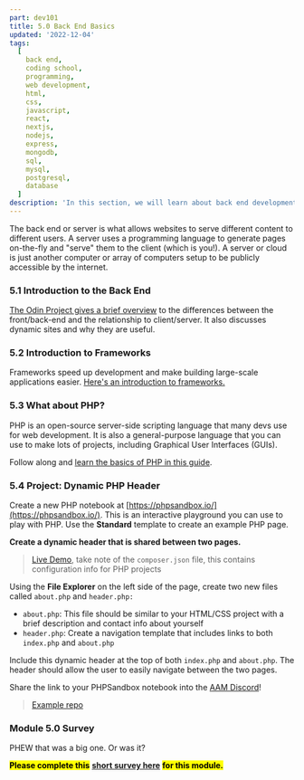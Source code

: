 ```yaml
---
part: dev101
title: 5.0 Back End Basics
updated: '2022-12-04'
tags:
  [
    back end,
    coding school,
    programming,
    web development,
    html,
    css,
    javascript,
    react,
    nextjs,
    nodejs,
    express,
    mongodb,
    sql,
    mysql,
    postgresql,
    database
  ]
description: 'In this section, we will learn about back end development and how it can be used to build web applications.'
---
```


The back end or server is what allows websites to serve different content to different users. A server uses a programming language to generate pages on-the-fly and "serve" them to the client (which is you!). A server or cloud is just another computer or array of computers setup to be publicly accessible by the internet.

### 5.1 Introduction to the Back End

[The Odin Project gives a brief overview](https://www.theodinproject.com/lessons/foundations-introduction-to-the-back-end) to the differences between the front/back-end and the relationship to client/server. It also discusses dynamic sites and why they are useful.

### 5.2 Introduction to Frameworks

Frameworks speed up development and make building large-scale applications easier. [Here's an introduction to frameworks.](https://www.theodinproject.com/lessons/foundations-introduction-to-frameworks)

### 5.3 What about PHP?

PHP is an open-source server-side scripting language that many devs use for web development. It is also a general-purpose language that you can use to make lots of projects, including Graphical User Interfaces (GUIs).

Follow along and [learn the basics of PHP in this guide](https://www.freecodecamp.org/news/what-is-php-the-php-programming-language-meaning-explained/).

### 5.4 Project: Dynamic PHP Header

Create a new PHP notebook at [https://phpsandbox.io/](https://phpsandbox.io/). This is an interactive playground you can use to play with PHP. Use the **Standard** template to create an example PHP page.

**Create a dynamic header that is shared between two pages.**

> [Live Demo](https://phpsandbox.io/n/aam-instituteproject-005-ynxhg), take note of the `composer.json` file, this contains configuration info for PHP projects

Using the **File Explorer** on the left side of the page, create two new files called `about.php` and `header.php:`

- `about.php`: This file should be similar to your HTML/CSS project with a brief description and contact info about yourself
- `header.php`: Create a navigation template that includes links to both `index.php` and `about.php`

Include this dynamic header at the top of both `index.php` and `about.php`. The header should allow the user to easily navigate between the two pages.

Share the link to your PHPSandbox notebook into the [AAM Discord](https://discord.gg/5fY5efPd)!

> [Example repo](https://github.com/AAM-Institute/project-005)

### Module 5.0 Survey

PHEW that was a big one. Or was it?

<mark>**Please complete this**</mark> [**short survey here**](https://docs.google.com/forms/d/e/1FAIpQLSdxkKpq6HIIGICFcGn4DngS8PAIe3gh5GAJCbuEyQpEj1o1Kg/viewform) <mark>**for this module.**</mark>
